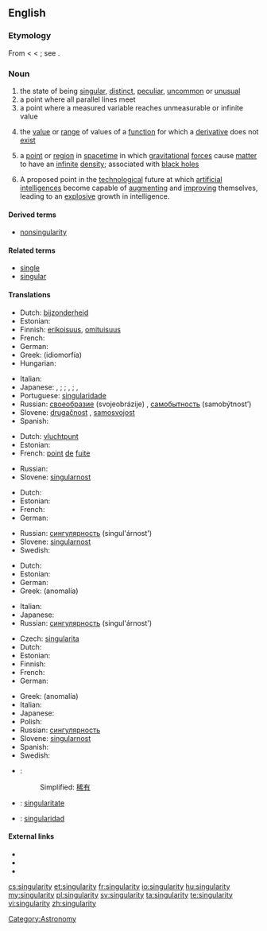 {{wikipedia}}
==English==

===Etymology===
From {{etyl|fro}} {{term|singularite}} < {{etyl|LL.}} {{term|singularitas||singleness}} < {{etyl|la}} {{term|singularis|lang=la||single}}; see {{term|singular}}.

===Noun===
{{en-noun|singularities}}

# the state of being [[singular]], [[distinct]], [[peculiar]], [[uncommon]] or [[unusual]]
# a point where all parallel lines meet
# a point where a measured variable reaches unmeasurable or infinite value
# {{mathematics}} the [[value]] or [[range]] of values of a [[function]] for which a [[derivative]] does not [[exist]]
# {{physics}} a [[point]] or [[region]] in [[spacetime]] in which [[gravitational]] [[force]]s cause [[matter]] to have an [[infinite]] [[density]]; associated with [[black hole]]s
# A proposed point in the [[technological]] future at which [[artificial intelligence]]s become capable of [[augment]]ing and [[improve|improving]] themselves, leading to an [[explosive]] growth in intelligence.

====Derived terms====
* [[nonsingularity]]

====Related terms====
* [[single]]
* [[singular]]

====Translations====
{{trans-top|peculiar state or occurrence}}
* Dutch: [[bijzonderheid]] {{f}}
* Estonian: {{t|et|singulaarsus}}
* Finnish: [[erikoisuus]], [[omituisuus]]
* French: {{t+|fr|singularité|f}}
* German: {{t+|de|Eigenheit|f}}
* Greek: {{t|el|ιδιομορφία|f}} (idiomorfía)
* Hungarian: {{t|hu|szingularitás}}
{{trans-mid}}
* Italian: {{t-|it|singolarità|f}}
* Japanese: {{qualifier|singular}} {{t|ja|単独性|tr=tandokusē}}, {{t|ja|単一性|tr=tan'itsusē}}; {{qualifier|uncommon}} {{t|ja|特異性|tr=tokuisē}}; {{qualifier|odd}} {{t+|ja|奇妙|tr=kimyō}}, {{t-|ja|風変わり|tr=fūgawari}}; {{qualifier|supremely rare}} {{t+|ja|非凡|tr=hibon}}, {{t-|ja|希有|tr=keu}}
* Portuguese: [[singularidade]] {{f}}
* Russian: [[своеобразие]] (svojeobrázije) {{n}}, [[самобытность]] (samobýtnost’) {{f}}
* Slovene: [[drugačnost]] {{f}}, [[samosvojost]] {{f}}
* Spanish: {{t|es|singularidad|f}}
{{trans-bottom}}

{{trans-top|point where all lines meet}}
* Dutch: [[vluchtpunt]] {{n}}
* Estonian: {{t|et|singulaarsus}}
* French: [[point]] {{m}} [[de]] [[fuite]]
{{trans-mid}}
* Russian: {{t+|ru|сингулярность|f|tr=singul'árnost'}}
* Slovene: [[singularnost]] {{f}}
{{trans-bottom}}

{{trans-top|point where infinite value is reached}}
* Dutch: {{t-|nl|singulariteit|f}}
* Estonian: {{t|et|singulaarsus}}
* French: {{t+|fr|singularité|f}}
* German: {{t+|de|Singularität|f}}
{{trans-mid}}
* Russian: [[сингулярность]] (singul'árnost') {{f}}
* Slovene: [[singularnost]] {{f}}
* Swedish: {{t|sv|singularitet|c}}
{{trans-bottom}}

{{trans-top|mathematics: value for which a derivative does not exist}}
* Dutch: {{t-|nl|singulariteit|f}}
* Estonian: {{t|et|singulaarsus}}
* German: {{t+|de|Singularität|f}}
* Greek: {{t+|el|ανωμαλία|f}} (anomalía)
{{trans-mid}}
* Italian: {{t-|it|singolarità|f}}
* Japanese: {{t|ja|特異点|tr=tokuiten}}
* Russian: [[сингулярность]] (singul'árnost') {{f}}
{{trans-bottom}}

{{trans-top|physics: point of infinite density}}
* Czech: [[singularita]] {{f}}
* Dutch: {{t-|nl|singulariteit|f}}
* Estonian: {{t|et|singulaarsus}}
* Finnish: {{t-|fi|singulariteetti}}
* French: {{t+|fr|singularité|f}}
* German: {{t+|de|Singularität|f}}
{{trans-mid}}
* Greek: {{t+|el|ανωμαλία|f}} (anomalía)
* Italian: {{t-|it|singolarità|f}}
* Japanese: {{t|ja|特異点|tr=tokuiten}}
* Polish: {{t|pl|osobliwość|f}}
* Russian: [[сингулярность]]
* Slovene: [[singularnost]] {{f}}
* Spanish: {{t|es|singularidad|f}}
* Swedish: {{t|sv|singularitet|c}}
{{trans-bottom}}

{{checktrans-top}}
* {{ttbc|zh}}:
*: Simplified: [[稀有]]
* {{ttbc|ia}}: [[singularitate]]
* {{ttbc|es}}: [[singularidad]] {{f}}
{{trans-bottom}}

====External links====
* {{R:Webster 1913}}
* {{R:Century 1911}}
* {{R:OneLook}}

[[Category:Astronomy]]

[[cs:singularity]]
[[et:singularity]]
[[fr:singularity]]
[[io:singularity]]
[[hu:singularity]]
[[my:singularity]]
[[pl:singularity]]
[[sv:singularity]]
[[ta:singularity]]
[[te:singularity]]
[[vi:singularity]]
[[zh:singularity]]